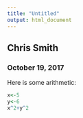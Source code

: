 ```yaml
---
title: "Untitled"
output: html_document
---
```

## Chris Smith 
### October 19, 2017

Here is some arithmetic:
```r
x<-5
y<-6
x^2+y^2
```

